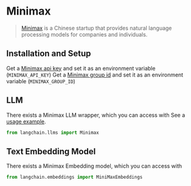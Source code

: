 # Minimax

>[Minimax](https://api.minimax.chat) is a Chinese startup that provides natural language processing models
> for companies and individuals.

## Installation and Setup
Get a [Minimax api key](https://api.minimax.chat/user-center/basic-information/interface-key) and set it as an environment variable (`MINIMAX_API_KEY`)
Get a [Minimax group id](https://api.minimax.chat/user-center/basic-information) and set it as an environment variable (`MINIMAX_GROUP_ID`)


## LLM

There exists a Minimax LLM wrapper, which you can access with
See a [usage example](/docs/modules/model_io/models/llms/integrations/minimax.html).

```python
from langchain.llms import Minimax
```

## Text Embedding Model

There exists a Minimax Embedding model, which you can access with
```python
from langchain.embeddings import MiniMaxEmbeddings
```
